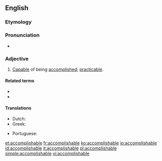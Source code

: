 ==English==

===Etymology===
{{suffix|accomplish|able|lang=en}}

===Pronunciation===
* {{a|US}} {{IPA|/ə.ˈkɒm.plɪʃ.ə.bəl/|lang=en}}

===Adjective===
{{en-adj}}

# [[capable|Capable]] of being [[accomplished]]; [[practicable]].

====Related terms====
* {{l|en|accomplish}}
* {{l|en|accomplished}}

====Translations====
{{trans-top|capable of being accomplished}}
* Dutch: {{t+|nl|haalbaar}}
* Greek: {{t+|el|εφικτός}}
{{trans-mid}}
* Portuguese: {{t+|pt|realizável}}
{{trans-bottom}}

[[et:accomplishable]]
[[fr:accomplishable]]
[[ko:accomplishable]]
[[io:accomplishable]]
[[id:accomplishable]]
[[it:accomplishable]]
[[pl:accomplishable]]
[[simple:accomplishable]]
[[vi:accomplishable]]